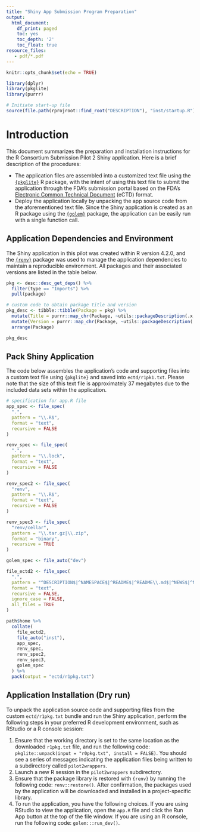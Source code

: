 ```yaml
---
title: "Shiny App Submission Program Preparation"
output:
  html_document:
    df_print: paged
    toc: yes
    toc_depth: '2'
    toc_float: true
resource_files:
   - pdf/*.pdf
---
```


```r
knitr::opts_chunk$set(echo = TRUE)

library(dplyr)
library(pkglite)
library(purrr)
```


```r
# Initiate start-up file
source(file.path(rprojroot::find_root("DESCRIPTION"), "inst/startup.R"))
```
# Introduction

This document summarizes the preparation and installation instructions for the R Consortium Submission Pilot 2 Shiny application. Here is a brief description of the procedures:

* The application files are assembled into a customized text file using the [`{pkglite}`](https://merck.github.io/pkglite/) R package, with the intent of using this text file to submit the application through the FDA's submission portal based on the FDA's [Electronic Common Technical Document](https://www.fda.gov/drugs/electronic-regulatory-submission-and-review/electronic-common-technical-document-ectd) (eCTD) format.
* Deploy the application locally by unpacking the app source code from the aforementioned text file. Since the Shiny application is created as an R package using the [`{golem}`](https://thinkr-open.github.io/golem/) package, the application can be easily run with a single function call.

## Application Dependencies and Environment

The Shiny application in this pilot was created within R version 4.2.0, and the [`{renv}`](https://rstudio.github.io/renv/index.html) package was used to manage the application dependencies to maintain a reproducible environment. All packages and their associated versions are listed in the table below.

```r
pkg <- desc::desc_get_deps() %>%
  filter(type == "Imports") %>%
  pull(package)

# custom code to obtain package title and version
pkg_desc <- tibble::tibble(Package = pkg) %>%
  mutate(Title = purrr::map_chr(Package, ~utils::packageDescription(.x, fields = "Title"))) %>%
  mutate(Version = purrr::map_chr(Package, ~utils::packageDescription(.x, fields = "Version"))) %>%
  arrange(Package)

pkg_desc
```

## Pack Shiny Application

The code below assembles the application's code and supporting files into a custom text file using `{pkglite}` and saved into `ectd/r1pk1.txt`. Please note that the size of this text file is approximately 37 megabytes due to the included data sets within the application.

```r
# specification for app.R file
app_spec <- file_spec(
  ".", 
  pattern = "\\.R$", 
  format = "text", 
  recursive = FALSE
)

renv_spec <- file_spec(
  ".",
  pattern = "\\.lock",
  format = "text",
  recursive = FALSE
)

renv_spec2 <- file_spec(
  "renv",
  pattern = "\\.R$",
  format = "text",
  recursive = FALSE
)

renv_spec3 <- file_spec(
  "renv/cellar",
  pattern = "\\.tar.gz|\\.zip",
  format = "binary",
  recursive = TRUE
)

golem_spec <- file_auto("dev")

file_ectd2 <- file_spec(
  ".",
  pattern = "^DESCRIPTION$|^NAMESPACE$|^README$|^README\\.md$|^NEWS$|^NEWS\\.md$|^LICENSE$|\\.Rbuildignore$|\\.Rprofile$",
  format = "text",
  recursive = FALSE,
  ignore_case = FALSE,
  all_files = TRUE
)

path$home %>%
  collate(
    file_ectd2,
    file_auto("inst"), 
    app_spec, 
    renv_spec,
    renv_spec2,
    renv_spec3,
    golem_spec
  ) %>%
  pack(output = "ectd/r1pkg.txt")
```

## Application Installation (Dry run) 

To unpack the application source code and supporting files from the custom `ectd/r1pkg.txt` bundle and run the Shiny application, perform the following steps in your preferred R development environment, such as RStudio or a R console session:

1. Ensure that the working directory is set to the same location as the downloaded `r1pkg.txt` file, and run the following code: `pkglite::unpack(input = "r0pkg.txt", install = FALSE)`. You should see a series of messages indicating the application files being written to a subdirectory called `pilot2wrappers`.
1. Launch a new R session in the `pilot2wrappers` subdirectory. 
1. Ensure that the package library is restored with `{renv}` by running the following code: `renv::restore()`. After confirmation, the packages used by the application will be downloaded and installed in a project-specific library.
1. To run the application, you have the following choices. If you are using RStudio to view the application, open the `app.R` file and click the Run App button at the top of the file window. If you are using an R console, run the following code: `golem:::run_dev()`. 
